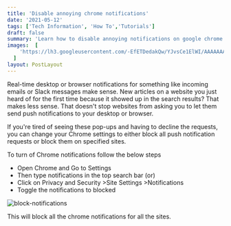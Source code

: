 ```yaml
---
title: 'Disable annoying chrome notifications'
date: '2021-05-12'
tags: ['Tech Information', 'How To','Tutorials']
draft: false
summary: 'Learn how to disable annoying notifications on google chrome.'
images:  [
    'https://lh3.googleusercontent.com/-EfETDedakQw/YJvsCe1ElWI/AAAAAAAAAHk/xiO0NjfTXGMnGaXg-IC551xj2BnNU8AJACLcBGAsYHQ/w606-h395/image.png',
  ]
layout: PostLayout
---
```


Real-time desktop or browser notifications for something like incoming emails or Slack messages make sense. New articles on a website you just heard of for the first time because it showed up in the search results? That makes less sense. That doesn't stop websites from asking you to let them send push notifications to your desktop or browser.

If you're tired of seeing these pop-ups and having to decline the requests, you can change your Chrome settings to either block all push notification requests or block them on specified sites.

To turn of Chrome notifications follow the below steps

- Open Chrome and Go to Settings
- Then type notifications in the top search bar (or)
- Click on Privacy and Security >Site Settings >Notifications
- Toggle the notifications to blocked

![block-notifications](https://lh3.googleusercontent.com/-EfETDedakQw/YJvsCe1ElWI/AAAAAAAAAHk/xiO0NjfTXGMnGaXg-IC551xj2BnNU8AJACLcBGAsYHQ/w606-h395/image.png)

This will block all the chrome notifications for all the sites.
